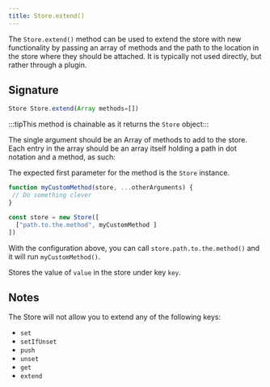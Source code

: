 ```yaml
---
title: Store.extend()
---
```


The `Store.extend()` method can be used to extend the store with new
functionality by passing an array of methods and the path to the location in
the store where they should be attached. It is typically not used directly, but
rather through a plugin.

## Signature

```js
Store Store.extend(Array methods=[])
```

:::tipThis method is chainable as it returns the `Store` object:::

The single argument should be an Array of methods to add to the
store. Each entry in the array should be an array itself holding a path in
dot notation and a method, as such:

The expected first parameter for the method is the `Store` instance.

```js
function myCustomMethod(store, ...otherArguments) {
 // Do something clever
}

const store = new Store([
  ["path.to.the.method", myCustomMethod ]
])
```  

With the configuration above, you can call `store.path.to.the.method()` and it
will run `myCustomMethod()`.

Stores the value of `value` in the store under key `key`.

## Notes

The Store will not allow you to extend any of the following keys:

- `set`
- `setIfUnset`
- `push`
- `unset`
- `get`
- `extend`


